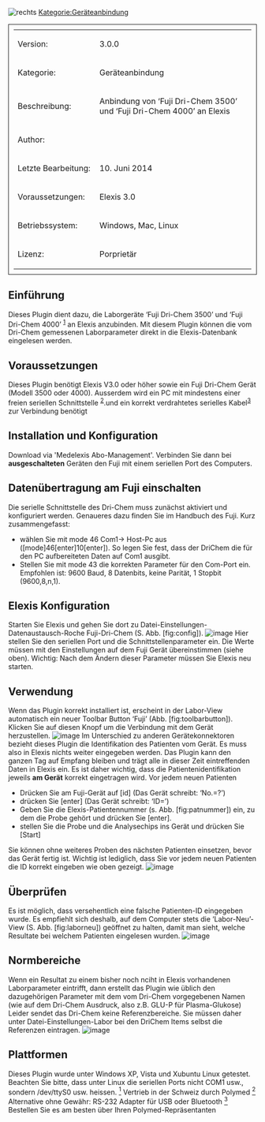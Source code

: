 [[Datei:medelexis_logo_klein.jpg|rechts]]
[[Kategorie:Geräteanbindung]]
<table style="width:100%; border: 1px solid; padding: 10px">
	
	<tr>
		<td>Version:</td>
		<td>3.0.0</td>
	</tr>
	<tr>
		<td style="width:150px;">Kategorie:</td>
		<td>Geräteanbindung</td>
	</tr>
	<tr>
		<td>Beschreibung:</td>
		<td>Anbindung von ‘Fuji Dri-Chem 3500’ und ‘Fuji Dri-Chem 4000’  an Elexis</td>
	</tr>
	<tr>
		<td>Author:</td>
		<td></td>
	</tr>
	<tr>
		<td>Letzte Bearbeitung:</td>
		<td>10. Juni 2014</td>
	</tr>
	<tr>
		<td>Voraussetzungen:</td>
		<td>Elexis 3.0</td>
	</tr>
	<tr>
		<td>Betriebssystem:</td>
		<td>Windows, Mac, Linux</td>
	</tr>
	<tr>
		<td>Lizenz:</td>
		<td>Porprietär</td>
	</tr>
</table>
== Einführung ==
Dieses Plugin dient dazu, die Laborgeräte ‘Fuji Dri-Chem 3500’ und ‘Fuji Dri-Chem 4000’ <sup>[[#fn1|1]]</sup> an Elexis anzubinden. Mit diesem Plugin können die vom Dri-Chem gemessenen Laborparameter direkt in die Elexis-Datenbank eingelesen werden.
== Voraussetzungen ==
Dieses Plugin benötigt Elexis V3.0 oder höher sowie ein Fuji Dri-Chem Gerät (Modell 3500 oder 4000). Ausserdem wird ein PC mit mindestens einer freien seriellen Schnittstelle <sup>[[#fn2|2]]</sup>.und ein korrekt verdrahtetes serielles Kabel<sup>[[#fn3|3]]</sup> zur Verbindung benötigt
== Installation und Konfiguration ==
Download via 'Medelexis Abo-Management'. Verbinden Sie dann bei '''ausgeschalteten''' Geräten den Fuji mit einem seriellen Port des Computers.
== Datenübertragung am Fuji einschalten ==
Die serielle Schnittstelle des Dri-Chem muss zunächst aktiviert und konfiguriert werden. Genaueres dazu finden Sie im Handbuch des Fuji. Kurz zusammengefasst:
* wählen Sie mit mode 46 Com1-&gt; Host-Pc aus ([mode]46[enter]10[enter]). So legen Sie fest, dass der DriChem die für den PC aufbereiteten Daten auf Com1 ausgibt.
* Stellen Sie mit mode 43 die korrekten Parameter für den Com-Port ein. Empfohlen ist: 9600 Baud, 8 Datenbits, keine Parität, 1 Stopbit (9600,8,n,1).
== Elexis Konfiguration ==
Starten Sie Elexis und gehen Sie dort zu Datei-Einstellungen-Datenaustausch-Roche Fuji-Dri-Chem (S. Abb. [fig:config]).
[[File:ch.elexis.connect.fuji-dri-chem-3500:config.png|image]] 
Hier stellen Sie den seriellen Port und die Schnittstellenparameter ein. Die Werte müssen mit den Einstellungen auf dem Fuji Gerät übereinstimmen (siehe oben). Wichtig: Nach dem Ändern dieser Parameter müssen Sie Elexis neu starten.
== Verwendung ==
Wenn das Plugin korrekt installiert ist, erscheint in der Labor-View automatisch ein neuer Toolbar Button ‘Fuji’ (Abb. [fig:toolbarbutton]). Klicken Sie auf diesen Knopf um die Verbindung mit dem Gerät herzustellen.
[[File:ch.elexis.connect.fuji-dri-chem-3500:toolbarbutton.png|image]]
Im Unterschied zu anderen Gerätekonnektoren bezieht dieses Plugin die Identifikation des Patienten vom Gerät. Es muss also in Elexis nichts weiter eingegeben werden. Das Plugin kann den ganzen Tag auf Empfang bleiben und trägt alle in dieser Zeit eintreffenden Daten in Elexis ein. Es ist daher wichtig, dass die Patientenidentifikation jeweils '''am Gerät''' korrekt eingetragen wird.
Vor jedem neuen Patienten
* Drücken Sie am Fuji-Gerät auf [id] (Das Gerät schreibt: ‘No.=?’)
* drücken Sie [enter] (Das Gerät schreibt: ‘ID=’)
* Geben Sie die Elexis-Patientennummer (s. Abb. [fig:patnummer]) ein, zu dem die Probe gehört und drücken Sie [enter].
* stellen Sie die Probe und die Analysechips ins Gerät und drücken Sie [Start]
Sie können ohne weiteres Proben des nächsten Patienten einsetzen, bevor das Gerät fertig ist. Wichtig ist lediglich, dass Sie vor jedem neuen Patienten die ID korrekt eingeben wie oben gezeigt.
[[File:patnummer.png|image]]
== Überprüfen ==
Es ist möglich, dass versehentlich eine falsche Patienten-ID eingegeben wurde. Es empfiehlt sich deshalb, auf dem Computer stets die ‘Labor-Neu’-View (S. Abb. [fig:laborneu]) geöffnet zu halten, damit man sieht, welche Resultate bei welchem Patienten eingelesen wurden.
[[File:labor_neu.png|image]]
== Normbereiche ==
Wenn ein Resultat zu einem bisher noch nciht in Elexis vorhandenen Laborparameter eintrifft, dann erstellt das Plugin wie üblich den dazugehörigen Parameter mit dem vom Dri-Chem vorgegebenen Namen (wie auf dem Dri-Chem Ausdruck, also z.B. GLU-P für Plasma-Glukose) Leider sendet das Dri-Chem keine Referenzbereiche. Sie müssen daher unter Datei-Einstellungen-Labor bei den DriChem Items selbst die Referenzen eintragen.
[[File:labitem.png|image]]
== Plattformen ==
Dieses Plugin wurde unter Windows XP, Vista und Xubuntu Linux getestet. Beachten Sie bitte, dass unter Linux die seriellen Ports nicht COM1 usw., sondern /dev/ttyS0 usw. heissen.
[[#fnr1|<sup>1</sup>]] Vertrieb in der Schweiz durch Polymed
[[#fnr2|<sup>2</sup>]] Alternative ohne Gewähr: RS-232 Adapter für USB oder Bluetooth
[[#fnr3|<sup>3</sup>]] Bestellen Sie es am besten über Ihren Polymed-Repräsentanten